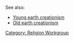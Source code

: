 See also:
* [[Young earth creationism]]
* [[Old earth creationism]]

{{disambig}}
[[Category: Religion Workgroup]]